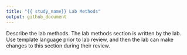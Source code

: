 ```yaml
---
title: "{{ study_name}} Lab Methods"
output: github_document
---
```


<!-- background.md is generated from the RMARKDOWN file, background.Rmd.
Please edit that file. -->

<!-- this file was adapted from VISCtemplates {{pkg_ver}}. -->

Describe the lab methods. 
The lab methods section is written by the lab. 
Use template language prior to lab review, and then the lab can make changes to 
this section during their review.
